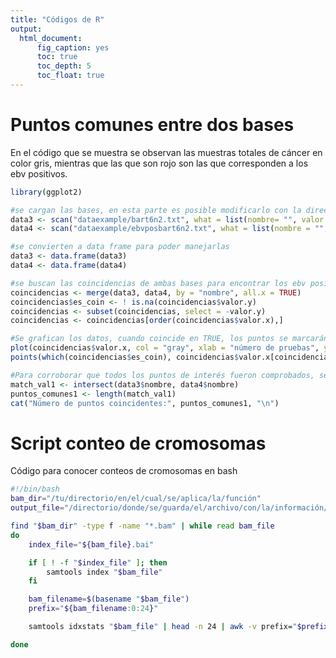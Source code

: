 ```yaml
---
title: "Códigos de R"
output: 
  html_document:
      fig_caption: yes
      toc: true
      toc_depth: 5
      toc_float: true
---
```


# Puntos comunes entre dos bases 

En el código que se muestra se observan las muestras totales de cáncer en color gris, mientras que las que son rojo son las que corresponden a los ebv positivos. 


```r
library(ggplot2)

#se cargan las bases, en esta parte es posible modificarlo con la dirección donde se encuentran los archivos .txt
data3 <- scan("dataexample/bart6n2.txt", what = list(nombre= "", valor = 0))  
data4 <- scan("dataexample/ebvposbart6n2.txt", what = list(nombre = "", valor = 0))

#se convierten a data frame para poder manejarlas
data3 <- data.frame(data3) 
data4 <- data.frame(data4)

#se buscan las coincidencias de ambas bases para encontrar los ebv positivos y marcarlos con un TRUE
coincidencias <- merge(data3, data4, by = "nombre", all.x = TRUE)
coincidencias$es_coin <- ! is.na(coincidencias$valor.y)
coincidencias <- subset(coincidencias, select = -valor.y)
coincidencias <- coincidencias[order(coincidencias$valor.x),]

#Se grafican los datos, cuando coincide en TRUE, los puntos se marcarán de color rojo para poder ser identificados
plot(coincidencias$valor.x, col = "gray", xlab = "número de pruebas", ylab = "valor de normalización", main = "Comparación de normalización vs ebv positivos")
points(which(coincidencias$es_coin), coincidencias$valor.x[coincidencias$es_coin], col = "red")

#Para corroborar que todos los puntos de interés fueron comprobados, se imprime la cantidad de coincidencias encontradas
match_val1 <- intersect(data3$nombre, data4$nombre)
puntos_comunes1 <- length(match_val1)
cat("Número de puntos coincidentes:", puntos_comunes1, "\n")
``` 
# Script conteo de cromosomas

Código para conocer conteos de cromosomas en bash


``` bash
#!/bin/bash
bam_dir="/tu/directorio/en/el/cual/se/aplica/la/función"
output_file="/directorio/donde/se/guarda/el/archivo/con/la/información/archivo.txt"

find "$bam_dir" -type f -name "*.bam" | while read bam_file
do
    index_file="${bam_file}.bai"

    if [ ! -f "$index_file" ]; then
        samtools index "$bam_file"
    fi

    bam_filename=$(basename "$bam_file")
    prefix="${bam_filename:0:24}"

    samtools idxstats "$bam_file" | head -n 24 | awk -v prefix="$prefix" '$1 ~ /^chr/ {print $1, $3, prefix}' >> "$output" #aquí es posible cambiar head -n 24, dependiendo lo que se necesite, ya sea especificando el chr que se busca o la fila que le corresponde a ese genoma.

done
``` 

